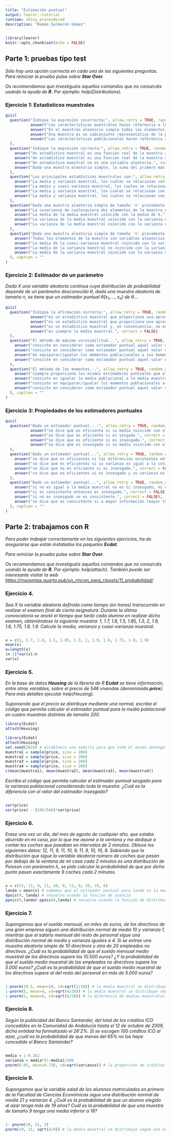 ---
title: "Estimación puntual"
output: learnr::tutorial
runtime: shiny_prerendered
description: "Román Salmerón Gómez"
---

```{r setup, include=FALSE}
library(learnr)
knitr::opts_chunk$set(echo = FALSE)
```

## Parte 1: pruebas tipo test

*Sólo hay una opción corrrecta en cada una de las siguientes preguntas. Para reiniciar la prueba pulse sobre __Star Over__.*

*Os recomendamos que investiguéis aquellos comandos que no conozcáis usando la ayuda de **R**. Por ejemplo: help(Distributions).*

### Ejercicio 1: Estadísticos muestrales


```{r ejer-1}
quiz(
  question("Indique la expresión incorrecta:", allow_retry = TRUE, random_answer_order = TRUE, 
           answer("Las características muestrales hacen referencia a los momentos de la variable aleatoria.", correct = TRUE),
           answer("En el muestreo aleatorio simple todos los elementos de la población tienen la misma probabilidad de estar en la muestra.", correct = FALSE),
           answer("Una muestra es un subconjunto representativo de la población.", correct = FALSE),
           answer("Las características poblacionales hacen referencia a los momentos de la variable aleatoria.", correct = FALSE)
  ),
  question("Indique la expresión correcta:", allow_retry = TRUE, random_answer_order = TRUE, 
    answer("Un estadístico muestral es una función real de la muestra aleatoria simple que contiene algún parámetro/valor desconocido.", correct = FALSE),
    answer("Un estadístico muestral es una función real de la muestra aleatoria simple que no contiene ningún parámetro/valor desconocido.", correct = TRUE),
    answer("Un estadístico muestral no es una variable aleatoria.", correct = FALSE),
    answer("Dada una muestra aleatoria simple, la suma del primero más dos veces el último no es un estadístico muestral.", correct = FALSE)
  ), 
  question("Los principales estadísticos muestrales son:", allow_retry = TRUE, random_answer_order = TRUE, 
    answer("La media y varianza muestral, los cuales se relacionan con la media y cuasi-varianza poblacional, respectivamente.", correct = FALSE),
    answer("La media y cuasi-varianza muestral, los cuales se relacionan con la media y varianza poblacional, respectivamente.", correct = FALSE),
    answer("La media y varianza muestral, los cuales se relacionan con la varianza y media poblacional, respectivamente.", correct = FALSE),
    answer("La media y varianza muestral, los cuales se relacionan con la media y varianza poblacional, respectivamente.", correct = TRUE)
  ), 
  question("Dada una muestra aleatoria simple de tamaño 'n' procedente de una variable aleatoria X, indique la afirmación incorrecta:", allow_retry = TRUE, random_answer_order = TRUE, 
    answer("La covarianza de cualesquiera dos elementos de la muestra es igual a cero debido a la hipótesis de independencia.", correct = FALSE),
    answer("La media de la media muestral coincide con la media de X.", correct = FALSE),
    answer("La varianza de la media muestral coincide con la varianza de X dividida entre el tamaño de la muestra.", correct = FALSE),
    answer("La varianza de la media muestral coincide con la varianza de X.", correct = TRUE)
  ), 
  question("Dada una muestra aleatoria simple de tamaño 'n' procedente de una variable aleatoria X, indique la afirmación incorrecta:", allow_retry = TRUE, random_answer_order = TRUE, 
    answer("Todos los elementos de la muestra son variables aleatorias independiente e idénticamente distribuidas con la misma distribución de la variable X de la que proceden.", correct = FALSE),
    answer("La media de la cuasi-varianza muestral coincide con la varianza de X.", correct = FALSE),
    answer("La media de la varianza muestral no coincide con la varianza de X.", correct = FALSE),
    answer("La media de la varianza muestral coincide con la varianza de X.", correct = TRUE)
  ), caption = ""
)
```

### Ejercicio 2: Estimador de un parámetro

*Dada $X$ una variable aleatoria continua cuya distribución de probabilidad depende de un parámetro desconocido $\theta$, dada una muestra aleatoria de tamaño $n$, se tiene que un estimador puntual $\widehat{\theta}(x_{1},\dots,x_{n})$ de $\theta$...*

```{r ejer-2}
quiz(
  question("Indique la afirmación correcta:", allow_retry = TRUE, random_answer_order = TRUE, 
           answer("es un estadístico muestral que proporciona una aproximación numérica del verdadero valor del parámetro desconocido a partir de la muestra.", correct = TRUE),
           answer("es un estadístico muestral que proporciona una aproximación numérica del verdadero valor del parámetro desconocido a partir de la opinión de un experto.", correct = FALSE),
           answer("es un estadístico muestral y, en consecuencia, no es una variable aleatoria.", correct = FALSE),
           answer("es siempre la media muestral.", correct = FALSE)
  ),
  question("El método de máxima verosimilitud...", allow_retry = TRUE, random_answer_order = TRUE,
    answer("consiste en considerar como estimador puntual aquel valor del parámetro desconocido que minimiza la probabilidad de ocurrencia de los valores muestrales observados.", correct = FALSE),
    answer("consiste en considerar como estimador puntual aquel valor del parámetro desconocido que minimiza la distribución de probabilidad, es decir, la función de cuantía o de densidad conjunta.", correct = FALSE),
    answer("en equiparar/igualar los momentos poblacionales a sus momentos muestrales equivalentes.", correct = FALSE),
    answer("consiste en considerar como estimador puntual aquel valor del parámetro desconocido que maximiza la distribución de probabilidad.", correct = TRUE)
  ), 
  question("El método de los momentos...", allow_retry = TRUE, random_answer_order = TRUE,
    answer("siempre proporciona los mismos estimadores puntuales que el método de máxima verosimilitud.", correct = FALSE),
    answer("consiste en igualar la media poblacional a la media muestral.", correct = FALSE),
    answer("consiste en equiparar/igualar los momentos poblacionales a sus momentos muestrales equivalentes, usando tantos momentos como parámteros desconocidos a estimar.", correct = FALSE),
    answer("consiste en considerar como estimador puntual aquel valor del parámetro desconocido que maximiza la distribución de probabilidad.", correct = TRUE)
  ), caption = ""
)
```

### Ejercicio 3: Propiedades de los estimadores puntuales

```{r ejer-3}
quiz(
  question("Dado un estimador puntual...:", allow_retry = TRUE, random_answer_order = TRUE, 
           answer("se dice que es eficiente si su media coincide con el verdadero valor del parámetro, lo cual se interpreta como que sus aproximaciones numéricas están alrededor del verdadero valor del parámetro.", correct = FALSE),
           answer("se dice que es eficiente si es sesgado.", correct = FALSE),
           answer("se dice que es eficiente si es insesgado.", correct = FALSE),
           answer("se dice que es insesgado si su media coincide con el verdadero valor del parámetro, lo cual se interpreta como que sus aproximaciones numéricas están alrededor del verdadero valor del parámetro.", correct = TRUE)
  ),
  question("Dado un estimador puntual...", allow_retry = TRUE, random_answer_order = TRUE,
    answer("se dice que es eficientes si las diferencias existentes entre sus aproximaciones numéricas y el verdadero valor del parámetro son lo más pequeñas posibles.", correct = FALSE),
    answer("se dice que es eficientes si su varianza es igual a la cota de Frechet-Cramer-Rao.", correct = FALSE),
    answer("se dice que no es eficiente si es insesgado.", correct = FALSE),
    answer("se dice que es eficientes si es insesgado y su varianza es igual a la cota de Frechet-Cramer-Rao, lo cual se interpreta como que las diferencias existentes entre sus aproximaciones numéricas y el verdadero valor del parámetro son lo más pequeñas posibles.", correct = TRUE)
  ), 
  question("Dado un estimador puntual...", allow_retry = TRUE, random_answer_order = TRUE,
    answer("si no es igual a la media muestral no es ni insesgado, ni eficiente ni consistente.", correct = FALSE),
    answer("si es consistente entonces es insesgado.", correct = FALSE),
    answer("si no es insesgado no es consistente.", correct = FALSE),
    answer("se dice que es consistente si a mayor información (mayor tamaño muestral) menor es el error cometido en la estimación.", correct = TRUE)
  ), caption = ""
)
```



## Parte 2: trabajamos con R

*Para poder trabajar correctamente en los siguientes ejercicios, ha de asegurarse que están instalados los paquetes __Ecdat__.*

*Para reiniciar la prueba pulse sobre __Star Over__.*

*Os recomendamos que investiguéis aquellos comandos que no conozcáis usando la ayuda de **R**. Por ejemplo: help(attach). También puede ser interesante visitar la web <https://rnoremlas.quarto.pub/un_rincon_para_r/posts/11_probabilidad/>*

### Ejercicio 4.

*Sea $X$ la variable aleatoria definida como tiempo (en horas) transcurrido en realizar el examen final de cierta asignatura. Durante la última convocatoria se anotó el tiempo que tardó cada alumno en realizar dicho examen, obteniéndose la siguiente muestra: 1, 1.7, 1.8, 1.5, 1.85, 1.3, 2, 1.9, 1.6, 1.75, 1.8, 1.9. Calcule la media, varianza y cuasi-varianza muestral.*

```{r ejer-1-bis, exercise=TRUE, exercise.lines = 3}

```

```{r ejer-1-bis-hint}
x = c(1, 1.7, 1.8, 1.5, 1.85, 1.3, 2, 1.9, 1.6, 1.75, 1.8, 1.9)
mean(x)
n=length(x)
(n-1)*var(x)/n
var(x)
```

### Ejercicio 5.

*En la base de datos __Housing__ de la librería de R __Ecdat__ se tiene información, entre otras variables, sobre el precio de 546 vivendas (denominada __price__). Para más detalles ejecutar help(Housing).*

*Suponiendo que el precio se distribuye mediante una normal, escriba el código que permita calcular el estimador puntual para la media poblacional en cuatro muestras distintas de tamaño 200.*

```{r ejer-2-bis, exercise=TRUE, exercise.lines = 9}
library(Ecdat)
attach(Housing) 
```

```{r ejer-2-bis-hint}
library(Ecdat)
attach(Housing) 
set.seed(2025) # establezco una semilla para que todo el mundo obtenga las mismas muestras
muestra1 = sample(price, size = 200)
muestra2 = sample(price, size = 200)
muestra3 = sample(price, size = 200)
muestra4 = sample(price, size = 200)
c(mean(muestra1), mean(muestra2), mean(muestra3), mean(muestra4))
```

*Escriba el código que permita calcular el estimador puntual sesgado para la varianza poblacional considerando toda la muestra. ¿Cuál es la diferencia con el valor del estimador insesgado?*

```{r ejer-2-tris, exercise=TRUE, exercise.lines = 3}

```

```{r ejer-2-tris-hint}
var(price)
var(price) - (545/546)*var(price)
```

### Ejercicio 6.

*Erase una vez un día, del mes de agosto de cualquier año, que estaba aburrido en mi casa, por lo que me asomé a la ventana y me dediqué a contar los coches que pasaban en intervalos de 2 minutos. Obtuve los siguientes datos: 12, 11, 9, 11, 10, 9, 11, 9, 10, 10, 8. Sabiendo que la distribución que sigue la variable aleatoria número de coches que pasan por debajo de la ventana de mi casa cada 2 minutos es una distribución de Poisson con parámetro $\lambda$, se pide calcular la probabilidad de que por dicho punto pasen exactamente 9 coches cada 2 minutos.*

```{r ejer-3-bis, exercise=TRUE, exercise.lines = 5}

```

```{r ejer-3-bis-hint}
x = c(12, 11, 9, 11, 10, 9, 11, 9, 10, 10, 8)
landa = mean(x) # sabemos que el estimador puntual para landa es la media muestral
dpois(9, landa) # resuelvo usando la función de cuantía
ppois(9,landa)-ppois(8,landa) # resuelvo usando la función de distribución
```


### Ejercicio 7.

*Supongamos que el sueldo mensual, en miles de euros, de los directivos de una gran empresa siguen una distribución normal de media 10 y varianza 1, mientras que el salario mensual del resto de personal sigue una distribución normal de media y varianza iguales a  4. Si se extrae una muestra aleatoria simple de 10 directivos y otra de 20 empleados no directivos. ¿Cuál es la probabilidad de que el sueldo mensual medio muestral de los directivos supere los 10.500 euros? ¿Y la probabilidad de que el sueldo medio muestral de los empleados no directivos supere los 5.000 euros? ¿Cuál es la probabilidad de que el sueldo medio muestral de los directivos supere al del resto del personal en más de 5.000 euros?*

```{r ejer-4-bis, exercise=TRUE, exercise.lines = 4}

```

```{r ejer-4-bis-hint}
1-pnorm(10.5, mean=10, sd=sqrt(1/10)) # la media muestral se distribuye según una normal de media 10 y varianza 1/10
1-pnorm(5, mean=4, sd=sqrt(4/20)) # la media muestral se distribuye según una normal de media 4 y varianza 4/20
1-pnorm(5, mean=6, sd=sqrt(6/20)) # la diferencia de medias muestrales se distribuye según una normal de media 6 y varianza 6/20
```

### Ejercicio 8.

*Según la publicidad del Banco Santander, del total de los créditos ICO concedidos en la Comunidad de Andalucía hasta el 12 de octubre de 2009, dicha entidad ha formalizado el 26’2%. Si se escogen 100 créditos ICO al azar, ¿cuál es la probabilidad de que menos del 65% no los haya concedido el Banco Santander?*

```{r ejer-5-bis, exercise=TRUE, exercise.lines = 4}

```

```{r ejer-5-bis-hint}
media = 1-0.262
varianza = media*(1-media)/100
pnorm(0.65, mean=0.738, sd=sqrt(varianza)) # la proporción de créditos no concedidos se distribuye según una normal p y varianza p*(1-p)/n donde p=1-0.262 y n=100
```

### Ejercicio 9.

*Supongamos que la variable edad de los alumnos matriculados en primero de la Facultad de Ciencias Económicas sigue una distribución normal de media 21 y varianza 4. ¿Cuál es la probabilidad de que un alumno elegido al azar tenga más de 19 años? Cuál es la probabilidad de que una muestra de tamaño 9 tenga una media inferior a 19?*

```{r ejer-6-bis, exercise=TRUE, exercise.lines = 3}

```

```{r ejer-6-bis-hint}
1- pnorm(19, 21, 2)
pnorm(19, 21, sqrt(4/9)) # la media muestral se distribuye según una normal de media 21 y varianza 4/9
```
